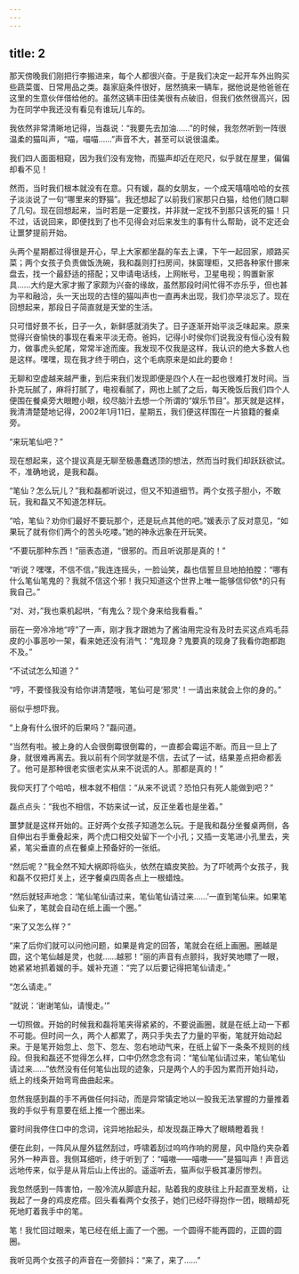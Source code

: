 ```yaml
---
---
---
```

title: 2
---



那天傍晚我们刚把行李搬进来，每个人都很兴奋。于是我们决定一起开车外出购买些蔬菜蛋、日常用品之类。磊家庭条件很好，居然搞来一辆车，据他说是他爸爸在这里的生意伙伴借给他的。虽然这辆丰田佳美很有点破旧，但我们依然很高兴，因为在同学中我还没有看见有谁玩儿车的。

我依然非常清晰地记得，当磊说：“我要先去加油……”的时候，我忽然听到一阵很温柔的猫叫声，“喵，喵喵……”声音不大，甚至可以说很温柔。

我们四人面面相窥，因为我们没有宠物，而猫声却近在咫尺，似乎就在屋里，偏偏却看不见！

然而，当时我们根本就没有在意。只有媛，磊的女朋友，一个成天嘻嘻哈哈的女孩子淡淡说了一句“哪里来的野猫”。我还想起了以前我们家那只白猫，给他们随口聊了几句。现在回想起来，当时若是一定要找，并非就一定找不到那只该死的猫！只不过，话说回来，即便找到了也不见得会对后来发生的事有什么帮助，说不定还会让噩梦提前开始。

头两个星期都过得很是开心，早上大家都坐磊的车去上课，下午一起回家，顺路买菜；两个女孩子负责做饭洗碗，我和磊则打扫房间，抹窗理柜，又把各种家什挪来盘去，找一个最舒适的搭配；又申请电话线，上网帐号，卫星电视；购置新家具……大约是大家才搬了家颇为兴奋的缘故，虽然那段时间忙得不亦乐乎，但也甚为平和融洽，头一天出现的古怪的猫叫声也一直再未出现，我们亦早淡忘了。现在回想起来，那段日子简直就是天堂的生活。

只可惜好景不长，日子一久，新鲜感就消失了。日子逐渐开始平淡乏味起来。原来觉得兴奋愉快的事现在看来平淡无奇。爸妈，记得小时侯你们说我没有恒心没有毅力，做事虎头蛇尾，常常半途而废。我发现不仅我是这样，我认识的绝大多数人也是这样。嘿嘿，现在我才终于明白，这个毛病原来是如此的要命！

无聊和空虚越来越严重，到后来我们发现即便是四个人在一起也很难打发时间。当扑克玩腻了，麻将打腻了，电视看腻了，网也上腻了之后，每天晚饭后我们四个人便围在餐桌旁大眼瞪小眼，绞尽脑汁去想一个所谓的“娱乐节目”。那天就是这样，我清清楚楚地记得，2002年1月11日，星期五，我们便这样围在一片狼籍的餐桌旁。

“来玩笔仙吧？”

现在想起来，这个提议真是无聊至极愚蠢透顶的想法，然而当时我们却跃跃欲试。不，准确地说，是我和磊。

“笔仙？怎么玩儿？”我和磊都听说过，但又不知道细节。两个女孩子胆小，不敢玩，我和磊又不知道怎样玩。

“哈，笔仙？劝你们最好不要玩那个，还是玩点其他的吧。”媛表示了反对意见，“如果玩了就有你们两个的苦头吃喽。”她的神永远象在开玩笑。

“不要玩那种东西！”丽表态道，“很邪的。而且听说那是真的！”

“听说？嘿嘿，不信不信，”我连连摇头，一脸讪笑，磊也信誓旦旦地拍拍膛：“哪有什么笔仙笔鬼的？我就不信这个邪！我只知道这个世界上唯一能够信仰依*的只有我自己。”

“对、对，”我也乘机起哄，“有鬼么？现个身来给我看看。”

丽在一旁冷冷地“哼”了一声，刚才我才跟她为了酱油用完没有及时去买这点鸡毛蒜皮的小事恶吵一架，看来她还没有消气：“鬼现身？鬼要真的现身了我看你跑都跑不及。”

“不试试怎么知道？”

“哼，不要怪我没有给你讲清楚哦，笔仙可是‘邪灵’！一请出来就会上你的身的。”

丽似乎想吓我。

“上身有什么很坏的后果吗？”磊问道。

“当然有啦。被上身的人会很倒霉很倒霉的，一直都会霉运不断。而且一旦上了身，就很难再离去。我以前有个同学就是不信，去试了一试，结果差点把命都丢了。他可是那种很老实很老实从来不说谎的人。那都是真的！”

我仰天打了个哈哈，根本就不相信：“从来不说谎？恐怕只有死人能做到吧？”

磊点点头：“我也不相信，不妨来试一试，反正坐着也是坐着。”

噩梦就是这样开始的。正好两个女孩子知道怎么玩。于是我和磊分坐餐桌两侧，各自伸出右手重叠起来，两个虎口相交处留下一个小孔；又插一支笔进小孔里去，夹紧，笔尖垂直的点在餐桌上预备好的一张纸。

“然后呢？”我全然不知大祸即将临头，依然在嬉皮笑脸。为了吓唬两个女孩子，我和磊不仅把灯关上，还字餐桌四周各点上一根蜡烛。

“然后就轻声地念：‘笔仙笔仙请过来，笔仙笔仙请过来……’一直到笔仙来。如果笔仙来了，笔就会自动在纸上画一个圈。”

“来了又怎么样？”

“来了后你们就可以问他问题，如果是肯定的回答，笔就会在纸上画圈。圈越是圆，这个笔仙越是灵，也就……越邪！”丽的声音有点颤抖，我好笑地瞟了一眼，她紧紧地抓着媛的手。媛补充道：“完了以后要记得把笔仙请走。”

“怎么请走。”

“就说：‘谢谢笔仙，请慢走。’”

一切照做。开始的时候我和磊将笔夹得紧紧的，不要说画圈，就是在纸上动一下都不可能。但时间一久，两个人都累了，两只手失去了力量的平衡，笔就开始动起来。于是笔开始忽上、忽下、忽左、忽右地动气来，在纸上留下一条条不规则的线段。但我和磊还不觉得怎么样，口中仍然念念有词：“笔仙笔仙请过来，笔仙笔仙请过来……”依然没有任何笔仙出现的迹象，只是两个人的手因为累而开始抖动，纸上的线条开始弯弯曲曲起来。

忽然我感到磊的手不再做任何抖动，而是异常镇定地以一股我无法掌握的力量推着我的手似乎有意要在纸上推一个圈出来。

霎时间我停住口中的念词，诧异地抬起头，却发现磊正睁大了眼睛瞪着我！

便在此刻，一阵风从屋外猛然刮过，呼啸着刮过呜呜作响的房屋，风中隐约夹杂着另外一种声音。我侧耳细听，终于听到了：“喵嗷——喵嗷——”是猫叫声！声音远远地传来，似乎是从背后山上传出的。遥遥听去，猫声似乎极其凄厉惨烈。

我忽然感到一阵害怕，一股冷流从脚底升起，贴着我的皮肤往上升起直至发梢，让我起了一身的鸡皮疙瘩。回头看看两个女孩子，她们已经吓得抱作一团，眼睛却死死地盯着我手中的笔。

笔！我忙回过眼来，笔已经在纸上画了一个圈。一个圆得不能再圆的，正圆的圆圈。

我听见两个女孩子的声音在一旁颤抖：“来了，来了……”